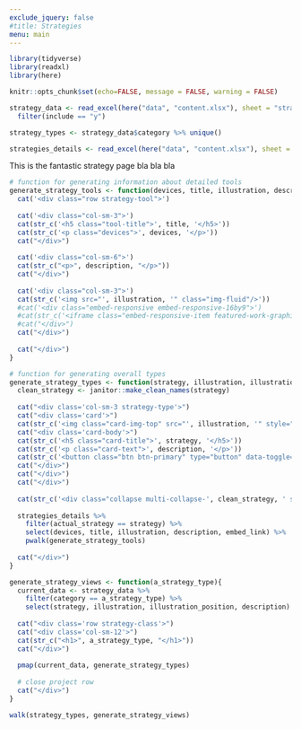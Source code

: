 ```yaml
---
exclude_jquery: false
#title: Strategies
menu: main
---
```


```r
library(tidyverse)
library(readxl)
library(here)

knitr::opts_chunk$set(echo=FALSE, message = FALSE, warning = FALSE)

strategy_data <- read_excel(here("data", "content.xlsx"), sheet = "strategy-types") %>% 
  filter(include == "y")

strategy_types <- strategy_data$category %>% unique()

strategies_details <- read_excel(here("data", "content.xlsx"), sheet = "strategy-tools")
```



::: {.strategy-page}

::: {.row .top-matter}
::: {.col-sm-12}
This is the fantastic strategy page bla bla bla
:::

<!--
::: {.col-sm-3}
::: {.embed-responsive .embed-responsive-16by9}
<iframe class='embed-responsive-item featured-work-graphic' src='https://www.youtube.com/embed/GCOnzStHQcM' allowfullscreen></iframe>
:::
:::
-->

<!-- end row with top matter -->
:::

```r
# function for generating information about detailed tools
generate_strategy_tools <- function(devices, title, illustration, description, embed_link){
  cat('<div class="row strategy-tool">')
  
  cat('<div class="col-sm-3">')
  cat(str_c('<h5 class="tool-title">', title, '</h5>'))
  cat(str_c('<p class="devices">', devices, '</p>'))
  cat("</div>")
  
  cat('<div class="col-sm-6">')
  cat(str_c("<p>", description, "</p>"))
  cat("</div>")
  
  cat('<div class="col-sm-3">')
  cat(str_c('<img src="', illustration, '" class="img-fluid"/>'))
  #cat('<div class="embed-responsive embed-responsive-16by9">')
  #cat(str_c('<iframe class="embed-responsive-item featured-work-graphic" src="', embed_link, '" allowfullscreen></iframe>'))
  #cat("</div>")
  cat("</div>")
  
  cat("</div>")
}

# function for generating overall types
generate_strategy_types <- function(strategy, illustration, illustration_position, description){
  clean_strategy <- janitor::make_clean_names(strategy)
  
  cat("<div class='col-sm-3 strategy-type'>")
  cat("<div class='card'>")
  cat(str_c('<img class="card-img-top" src="', illustration, '" style="object-position: ', illustration_position, ';" alt="Card image cap">'))
  cat("<div class='card-body'>")
  cat(str_c('<h5 class="card-title">', strategy, '</h5>'))
  cat(str_c('<p class="card-text">', description, '</p>'))
  cat(str_c('<button class="btn btn-primary" type="button" data-toggle="collapse" data-target=".multi-collapse-', clean_strategy, '">Tools/instructions</button>'))
  cat("</div>")
  cat("</div>")
  cat("</div>")
  
  cat(str_c('<div class="collapse multi-collapse-', clean_strategy, ' strategy-type-tools">'))
  
  strategies_details %>% 
    filter(actual_strategy == strategy) %>% 
    select(devices, title, illustration, description, embed_link) %>%
    pwalk(generate_strategy_tools)
  
  cat("</div>")
}

generate_strategy_views <- function(a_strategy_type){
  current_data <- strategy_data %>% 
    filter(category == a_strategy_type) %>% 
    select(strategy, illustration, illustration_position, description)
  
  cat("<div class='row strategy-class'>")
  cat("<div class='col-sm-12'>")
  cat(str_c("<h1>", a_strategy_type, "</h1>"))
  cat("</div>")
  
  pmap(current_data, generate_strategy_types)
  
  # close project row
  cat("</div>")
}

walk(strategy_types, generate_strategy_views)
```

<!-- end strategy page -->
:::
